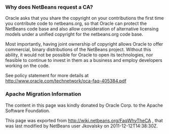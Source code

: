 <!--

    Licensed to the Apache Software Foundation (ASF) under one
    or more contributor license agreements.  See the NOTICE file
    distributed with this work for additional information
    regarding copyright ownership.  The ASF licenses this file
    to you under the Apache License, Version 2.0 (the
    "License"); you may not use this file except in compliance
    with the License.  You may obtain a copy of the License at

      http://www.apache.org/licenses/LICENSE-2.0

    Unless required by applicable law or agreed to in writing,
    software distributed under the License is distributed on an
    "AS IS" BASIS, WITHOUT WARRANTIES OR CONDITIONS OF ANY
    KIND, either express or implied.  See the License for the
    specific language governing permissions and limitations
    under the License.

-->

===Why does NetBeans request a CA?===

Oracle asks that you share the copyright on your contributions the first time you contribute code to netbeans.org, so that Oracle can protect the NetBeans code base and also allow consideration of alternative licensing models under a unified copyright for the netbeans.org code base.

Most importantly, having joint ownership of copyright allows Oracle to offer commercial, binary distributions of the NetBeans project. Without this ability, it would not be possible for Oracle to open its technologies, nor feasible to continue to invest in them as a business and employ developers working on the code.

See policy statement for more details at http://www.oracle.com/technetwork/oca-faq-405384.pdf

===Apache Migration Information===

The content in this page was kindly donated by Oracle Corp. to the
Apache Software Foundation.

This page was exported from http://wiki.netbeans.org/FaqWhyTheCA , 
that was last modified by NetBeans user Jkovalsky 
on 2011-12-12T14:38:30Z.

